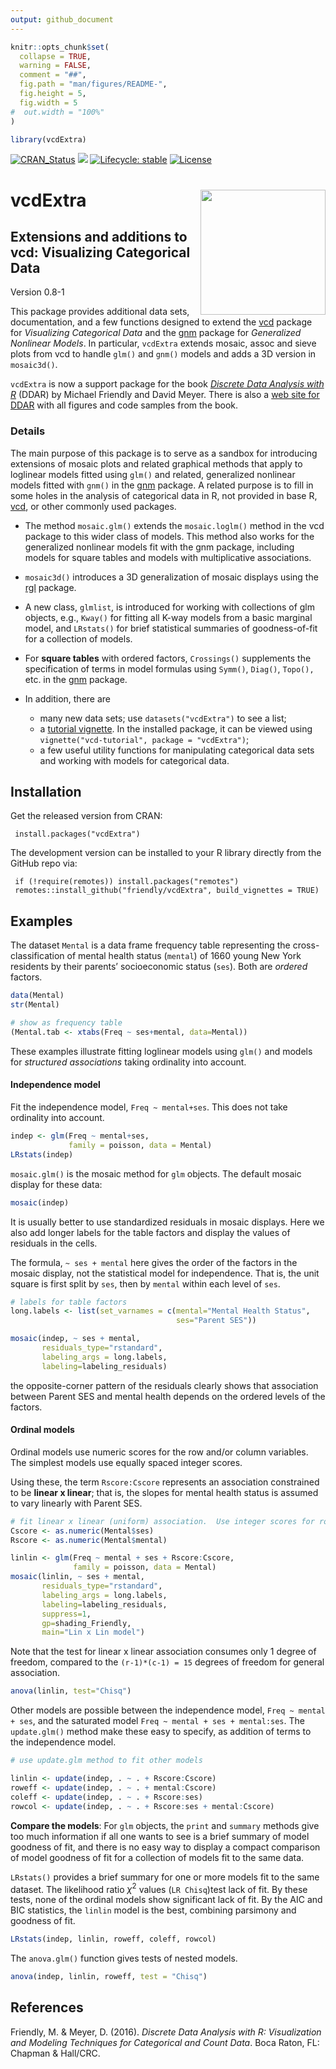 ```yaml
---
output: github_document
---
```


<!-- README.md is generated from README.Rmd. Please edit that file -->

```r
knitr::opts_chunk$set(
  collapse = TRUE,
  warning = FALSE,
  comment = "##",
  fig.path = "man/figures/README-",
  fig.height = 5,
  fig.width = 5
#  out.width = "100%"
)

library(vcdExtra)
```

<!-- badges: start -->

[![CRAN_Status](http://www.r-pkg.org/badges/version/vcdExtra)](https://cran.r-project.org/package=vcdExtra)
[![](http://cranlogs.r-pkg.org/badges/grand-total/vcdExtra)](https://cran.r-project.org/package=vcdExtra)
[![Lifecycle: stable](https://img.shields.io/badge/lifecycle-stable-brightgreen.svg)](https://lifecycle.r-lib.org/articles/stages.html#stable)
[![License](https://img.shields.io/badge/license-GPL%20%28%3E=%202%29-brightgreen.svg?style=flat)](https://www.gnu.org/licenses/gpl-2.0.html) 


<!-- badges: end -->

# vcdExtra <img src="man/figures/logo.png" style="float:right; height:200px;" />
## Extensions and additions to vcd: Visualizing Categorical Data 

Version 0.8-1

This package provides additional data sets, documentation, and
a few functions designed to extend the [vcd](https://CRAN.R-project.org/package=vcd) package for *Visualizing Categorical Data*
and the [gnm](https://CRAN.R-project.org/package=gnm) package for *Generalized Nonlinear Models*. 
In particular, `vcdExtra` extends mosaic, assoc and sieve plots from vcd to handle `glm()` and 
`gnm()` models and
adds a 3D version in `mosaic3d()`.

`vcdExtra` is now a support package for the book [*Discrete Data Analysis with R*](https://www.routledge.com/Discrete-Data-Analysis-with-R-Visualization-and-Modeling-Techniques-for/Friendly-Meyer/p/book/9781498725835) (DDAR) by Michael Friendly and David Meyer. There is also a
[web site for DDAR](http://ddar.datavis.ca) with all figures and code samples from the book.

### Details

The main purpose of this package is to serve as a sandbox for
introducing extensions of
mosaic plots and related graphical methods
that apply to loglinear models fitted using
`glm()` and related, generalized nonlinear models fitted
with `gnm()` in the [gnm](https://CRAN.R-project.org/package=gnm) package.
A related purpose is to fill in some holes in the analysis of
categorical data in R, not provided in base R, [vcd](https://CRAN.R-project.org/package=vcd), 
or other commonly used packages.

* The method `mosaic.glm()` 
extends the `mosaic.loglm()` method in the vcd
package to this wider class of models.  This method also works for
the generalized nonlinear models fit with the gnm package,
including models for square tables and models with multiplicative associations.

* `mosaic3d()`
introduces a 3D generalization of mosaic displays using the
[rgl](https://CRAN.R-project.org/package=rgl) package.

* A new class, `glmlist`, is introduced for working with
collections of glm objects, e.g., `Kway()` for fitting
all K-way models from a basic marginal model, and `LRstats()`
for brief statistical summaries of goodness-of-fit for a collection of
models.

* For **square tables** with ordered factors, `Crossings()` supplements the 
specification of terms in model formulas using
`Symm()`,
`Diag()`, 
`Topo(),` etc. in the [gnm](https://CRAN.R-project.org/package=gnm) package.

* In addition, there are 
  + many new data sets; use `datasets("vcdExtra")` to see a list;
  + a [tutorial vignette](https://cran.r-project.org/web/packages/vcdExtra/vignettes/vcd-tutorial.pdf). In the installed package, it can be viewed using `vignette("vcd-tutorial", package = "vcdExtra")`;
  + a few useful utility functions for manipulating categorical data sets and working with models for
categorical data. 

## Installation

Get the released version from CRAN:

     install.packages("vcdExtra")

The development version can be installed to your R library directly from the GitHub repo via:

     if (!require(remotes)) install.packages("remotes")
     remotes::install_github("friendly/vcdExtra", build_vignettes = TRUE)

## Examples

The dataset `Mental` is a data frame frequency table representing the cross-classification of mental health status (`mental`) of 1660 young New York residents by their parents' socioeconomic status (`ses`).
Both are _ordered_ factors.

```r
data(Mental)
str(Mental)

# show as frequency table
(Mental.tab <- xtabs(Freq ~ ses+mental, data=Mental))
```


These examples illustrate fitting loglinear models using `glm()` and models for _structured associations_ taking
ordinality into account.


#### Independence model
Fit the independence model, `Freq ~ mental+ses`. This does not take ordinality into account.
```r
indep <- glm(Freq ~ mental+ses,
             family = poisson, data = Mental)
LRstats(indep)
```

`mosaic.glm()` is the mosaic method for `glm` objects.
The default mosaic display for these data:
```r
mosaic(indep)
```

It is usually better to use standardized residuals in mosaic displays.
Here we also add longer labels for the table factors and display the
values of residuals in the cells. 

The formula, `~ ses + mental`
here gives the order of the factors in the mosaic display,
not the statistical model for independence. That is, the
unit square is first split by `ses`, then by `mental` within
each level of `ses`.
```r
# labels for table factors
long.labels <- list(set_varnames = c(mental="Mental Health Status", 
                                     ses="Parent SES"))

mosaic(indep, ~ ses + mental,
       residuals_type="rstandard",
       labeling_args = long.labels, 
       labeling=labeling_residuals)
```

the opposite-corner pattern of the residuals clearly shows that association
between Parent SES and mental health depends on the ordered levels of the factors.

#### Ordinal models
Ordinal models use numeric scores for the row and/or column variables.
The simplest models use equally spaced integer scores.

Using these, the term `Rscore:Cscore` represents an association
constrained to be **linear x linear**; that is, the slopes for
mental health status is assumed to vary linearly with Parent SES.

```r
# fit linear x linear (uniform) association.  Use integer scores for rows/cols 
Cscore <- as.numeric(Mental$ses)
Rscore <- as.numeric(Mental$mental)

linlin <- glm(Freq ~ mental + ses + Rscore:Cscore,
              family = poisson, data = Mental)
mosaic(linlin, ~ ses + mental,
       residuals_type="rstandard", 
       labeling_args = long.labels, 
       labeling=labeling_residuals, 
       suppress=1, 
       gp=shading_Friendly,
       main="Lin x Lin model")
```

Note that the test for linear x linear association consumes only 1 degree of freedom,
compared to the `(r-1)*(c-1) = 15` degrees of freedom for general association.
```r
anova(linlin, test="Chisq")
```


Other models are possible between the independence model, `Freq ~ mental + ses`,
and the saturated model `Freq ~ mental + ses + mental:ses`.
The `update.glm()` method make these easy to specify, as addition of terms to
the independence model.
```r
# use update.glm method to fit other models

linlin <- update(indep, . ~ . + Rscore:Cscore)
roweff <- update(indep, . ~ . + mental:Cscore)
coleff <- update(indep, . ~ . + Rscore:ses)
rowcol <- update(indep, . ~ . + Rscore:ses + mental:Cscore)
```

**Compare the models**: 
For `glm` objects, the `print` and `summary` methods give too much information if all one wants to see is a brief summary of model goodness of fit, and there is no easy way to display a compact comparison of model goodness of fit for a collection of models fit to the same data.

`LRstats()` provides a brief summary for one or more models fit to the same dataset.
The likelihood ratio $\chi^2$ values (`LR Chisq`)test lack of fit.
By these tests, none of the ordinal models show significant lack of fit.
By the AIC and BIC statistics, the `linlin` model is the best, combining parsimony and goodness of fit.
```r
LRstats(indep, linlin, roweff, coleff, rowcol)
```
The `anova.glm()` function gives tests of nested models.
```r
anova(indep, linlin, roweff, test = "Chisq")

```


## References

Friendly, M. & Meyer, D. (2016). _Discrete Data Analysis with R: Visualization and Modeling Techniques for Categorical and Count Data_. Boca Raton, FL: Chapman & Hall/CRC.
